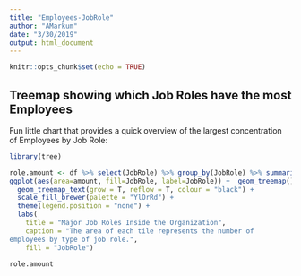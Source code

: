 ```yaml
---
title: "Employees-JobRole"
author: "AMarkum"
date: "3/30/2019"
output: html_document
---
```


```r
knitr::opts_chunk$set(echo = TRUE)
```

## Treemap showing which Job Roles have the most Employees

Fun little chart that provides a quick overview of the largest concentration of Employees by Job Role:

```r

library(tree)

role.amount <- df %>% select(JobRole) %>% group_by(JobRole) %>% summarize(amount=n()) %>%
ggplot(aes(area=amount, fill=JobRole, label=JobRole)) +  geom_treemap() +
  geom_treemap_text(grow = T, reflow = T, colour = "black") +
  scale_fill_brewer(palette = "YlOrRd") +
  theme(legend.position = "none") +
  labs(
    title = "Major Job Roles Inside the Organization",
    caption = "The area of each tile represents the number of
employees by type of job role.",
    fill = "JobRole")

role.amount
```
